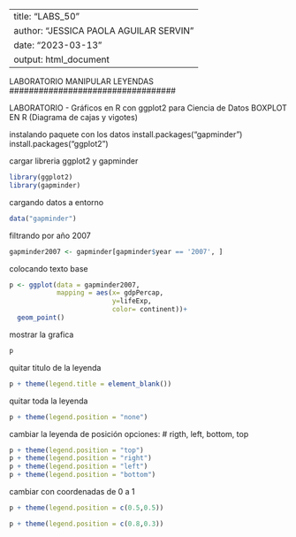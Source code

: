 ------------------------------------------
title: "LABS_50"
author: "JESSICA PAOLA AGUILAR SERVIN"
date: "2023-03-13"
output: html_document
-----------------------------------------------

##################################    
 LABORATORIO MANIPULAR LEYENDAS 
##################################

LABORATORIO - Gráficos en R con ggplot2 para Ciencia de Datos
BOXPLOT EN R (Diagrama de cajas y vigotes)

instalando paquete con los datos
install.packages("gapminder")
install.packages("ggplot2")

cargar libreria ggplot2 y gapminder
```{r}
library(ggplot2)
library(gapminder)
```

cargando datos a entorno
```{r}
data("gapminder")
```

filtrando por año 2007
```{r}
gapminder2007 <- gapminder[gapminder$year == '2007', ]
```

colocando texto base
```{r}
p <- ggplot(data = gapminder2007,
            mapping = aes(x= gdpPercap,
                          y=lifeExp,
                          color= continent))+
  geom_point()
```

mostrar la grafica
```{r}
p
```

quitar titulo de la leyenda
```{r}
p + theme(legend.title = element_blank())
```

quitar toda la leyenda
```{r}
p + theme(legend.position = "none")
```


cambiar la leyenda de posición
opciones: # rigth, left, bottom, top
```{r}
p + theme(legend.position = "top")
p + theme(legend.position = "right")
p + theme(legend.position = "left")
p + theme(legend.position = "bottom")
```

cambiar con coordenadas de 0 a 1
```{r}
p + theme(legend.position = c(0.5,0.5))

p + theme(legend.position = c(0.8,0.3))
```


